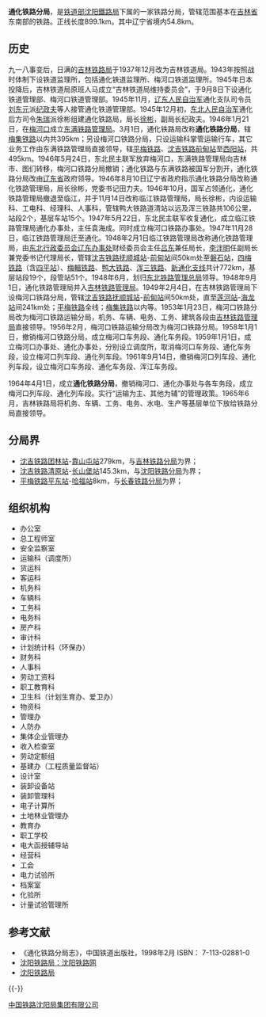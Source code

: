 {{refimprove|time=2015-04-06T07:47:29+00:00}}
{{Infobox China railway bureau
|铁路局名称=通化铁路分局
|图片=
|图片介紹=
|铁路局拼音= 
|英文名称= 
|成立时间=
|撤销时间=
|铁路局位置=通化市 
|坐标=
|归属=[[沈阳铁路局|沈阳铁路局]]
|管辖范围= 
}}'''通化铁路分局'''，是[[中华人民共和国铁道部|铁道部]][[沈阳鐵路局|沈阳鐵路局]]下属的一家铁路分局，管辖范围基本在[[吉林省|吉林省]]东南部的铁路。正线长度899.1km。其中辽宁省境内54.8km。

==历史==  
九一八事变后，日满的[[吉林铁路局|吉林铁路局]]于1937年12月改为吉林铁道局。1943年按照战时体制下设铁道监理所，包括通化铁道监理所、梅河口铁道监理所。1945年日本投降后，吉林铁道局原班人马成立“吉林铁道局维持委员会”，于9月8日下设通化铁道管理部、梅河口铁道管理部。1945年11月，[[东北人民解放军|辽东人民自治军]]通化支队司令员[[刘西元|刘东元]]派[[纪政夫|纪政夫]]等人接管通化铁道管理部。1945年12月初，[[东北人民自治军|东北人民自治军]]通化后方司令[[朱瑞|朱瑞]]派徐彬组建通化铁路局，局长[[徐彬|徐彬]]，副局长纪政夫。1946年1月21日，在[[梅河口|梅河口]]成立[[东满铁路管理局|东满铁路管理局]]。3月1日，通化铁路局改称'''通化铁路分局'''，辖[[梅集铁路|梅集铁路]]以内共395km；另设梅河口铁路分局，只设运输科掌管运输行车，其它业务工作由东满铁路管理局直接领导，辖[[平梅铁路|平梅铁路]]、[[沈吉铁路|沈吉铁路]][[前甸站|前甸站]]至[[西阳站|西阳站]]，共495km。1946年5月24日，东北民主联军放弃梅河口，东满铁路管理局向吉林市、图们转移，梅河口铁路分局撤销；通化铁路与东满铁路被国军分割开，通化铁路分局改由[[辽东省|辽东省]]政府领导。1946年8月10日辽宁省政府指示通化铁路分局改称通化铁路管理局，局长徐彬，党委书记田力夫。1946年10月，国军占领通化，通化铁路管理局撤退至临江，并于11月14日改称临江铁路管理局，局长徐彬，内设运输科、工电科、经理科、人事科，管辖鸭大铁路道清站以远及浑三铁路共106公里，站段2个，基层车站15个。1947年5月22日，东北民主联军收复通化，成立临江铁路管理局通化办事处，主任袁海成。同时成立梅河口铁路办事处。1947年11月28日，临江铁路管理局迁至通化。1948年2月1日临江铁路管理局改称通化铁路管理局，由[[东北行政委员会|东北行政委员会]][[辽东省|辽东办事处]]财经委员会主任[[吕东|吕东]]兼任局长，[[李泮明|李泮明]]任副局长兼党委书记代理局长，管辖[[沈吉铁路|沈吉铁路]][[抚顺城站|抚顺城站]]-[[前甸站|前甸站]]间50km处至[[磐石站|磐石站]]，[[四梅铁路|四梅铁路]]（含[[四平站|四平站]]）、[[梅輯铁路|梅輯铁路]]、[[鸭大铁路|鸭大铁路]]、[[浑三铁路|浑三铁路]]、[[新通化支线|新通化支线]]共计772km，基层站段19个，段管站51个。1948年6月，划归[[东北铁路管理总局|东北铁路管理总局]]领导。1948年9月1日，通化铁路管理局并入[[吉林铁路管理局|吉林铁路管理局]]。1949年2月4日，在吉林铁路管理局下设梅河口铁路分局，管辖[[沈吉铁路|沈吉铁路]][[抚顺城站|抚顺城站]]-[[前甸站|前甸站]]间50km处，直至[[莲河站|莲河站]]-[[海龙站|海龙站]]间241km处；[[平梅铁路|平梅铁路]]全线；[[梅集铁路|梅集铁路]]以内等。1953年1月23日，梅河口铁路分局改为梅河口铁路运输分局，机务、车辆、电务、工务、建筑各段由[[吉林铁路管理局|吉林铁路管理局]]直接领导。1956年2月，梅河口铁路运输分局改为梅河口铁路分局。1958年1月1日，撤销梅河口铁路分局，成立梅河口车务段、通化车务段。1959年1月1日，成立梅河口办事处、通化办事处，分别设立调度所，取消梅河口车务段、通化车务段，设立梅河口列车段、通化列车段。1961年9月14日，撤销梅河口列车段、通化列车段，设立梅河口车务段、通化车务段、浑江车务段。

1964年4月1日，成立'''通化铁路分局'''，撤销梅河口、通化办事处与各车务段，成立梅河口列车段、通化列车段。实行“运输为主、其他为辅”的管理政策。1965年6月，吉林铁路局将机务、车辆、工务、电务、水电、生产等基层单位下放给铁路分局直接领导。

==分局界==
*[[沈吉铁路|沈吉铁路]][[团林站|团林站]]-[[靠山屯站|靠山屯站]]279km，与[[吉林铁路分局|吉林铁路分局]]为界；
*[[沈吉铁路|沈吉铁路]][[清原站|清原站]]-[[长山堡站|长山堡站]]145.3km，与[[沈阳铁路分局|沈阳铁路分局]]为界；
*[[平梅铁路|平梅铁路]][[平东站|平东站]]-[[哈福站|哈福站]]8km，与[[长春铁路分局|长春铁路分局]]为界；

==组织机构==
*办公室
*总工程师室
*安全监察室
*运输科（调度所）
*货运科
*客运科
*机务科
*车辆科
*工务科
*电务科
*房产科
*审计科
*计划统计科（环保办）
*财务科
*人事科
*劳动工资科
*职工教育科
*卫生科（计划生育办、爱卫办）
*物资科
*管理办
*人防办
*集体企业管理办
*收入检查室
*劳动定额组
*基建办（工程质量监督站）
*设计室
*装卸设备站
*装卸管理科
*电子计算所
*土地林业管理办
*教育办
*职工学校
*电大函授辅导站
*经营科
*工会
*电力试验所
*档案室
*化验所
*计量试验管理所
 

== 参考文献 ==
{{Reflist}}
* 《通化铁路分局志》，中国铁道出版社，1998年2月 ISBN： 7-113-02881-0 
* [https://web.archive.org/web/20150411105603/http://www.sytlw.com/ 沈阳铁路局：沈阳铁路网]
* [http://www.sronline.com.cn/ 沈阳铁路局] {{Wayback|url=http://www.sronline.com.cn/ |date=20100312040802 }} 

{{-}}

{{沈阳铁路局}}


[[Category:中国铁路沈阳局集团有限公司|]]